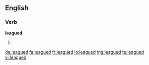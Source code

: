 ==English==

===Verb===
'''leagued'''

# {{en-past of|league}}

[[de:leagued]]
[[fa:leagued]]
[[fr:leagued]]
[[io:leagued]]
[[mg:leagued]]
[[te:leagued]]
[[vi:leagued]]